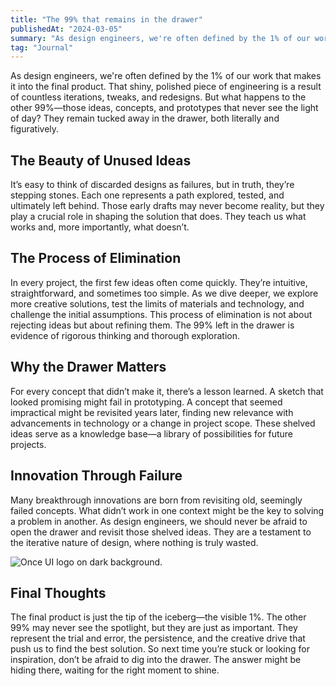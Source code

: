 ```yaml
---
title: "The 99% that remains in the drawer"
publishedAt: "2024-03-05"
summary: "As design engineers, we're often defined by the 1% of our work that makes it into the final product."
tag: "Journal"
---
```


As design engineers, we're often defined by the 1% of our work that makes it into the final product. That shiny, polished piece of engineering is a result of countless iterations, tweaks, and redesigns. But what happens to the other 99%—those ideas, concepts, and prototypes that never see the light of day? They remain tucked away in the drawer, both literally and figuratively.

## The Beauty of Unused Ideas

It’s easy to think of discarded designs as failures, but in truth, they’re stepping stones. Each one represents a path explored, tested, and ultimately left behind. Those early drafts may never become reality, but they play a crucial role in shaping the solution that does. They teach us what works and, more importantly, what doesn’t.

## The Process of Elimination

In every project, the first few ideas often come quickly. They’re intuitive, straightforward, and sometimes too simple. As we dive deeper, we explore more creative solutions, test the limits of materials and technology, and challenge the initial assumptions. This process of elimination is not about rejecting ideas but about refining them. The 99% left in the drawer is evidence of rigorous thinking and thorough exploration.

## Why the Drawer Matters

For every concept that didn’t make it, there’s a lesson learned. A sketch that looked promising might fail in prototyping. A concept that seemed impractical might be revisited years later, finding new relevance with advancements in technology or a change in project scope. These shelved ideas serve as a knowledge base—a library of possibilities for future projects.

## Innovation Through Failure

Many breakthrough innovations are born from revisiting old, seemingly failed concepts. What didn’t work in one context might be the key to solving a problem in another. As design engineers, we should never be afraid to open the drawer and revisit those shelved ideas. They are a testament to the iterative nature of design, where nothing is truly wasted.

![Once UI logo on dark background.](/images/projects/project-01/nextjs.jpg)

## Final Thoughts

The final product is just the tip of the iceberg—the visible 1%. The other 99% may never see the spotlight, but they are just as important. They represent the trial and error, the persistence, and the creative drive that push us to find the best solution. So next time you’re stuck or looking for inspiration, don’t be afraid to dig into the drawer. The answer might be hiding there, waiting for the right moment to shine.